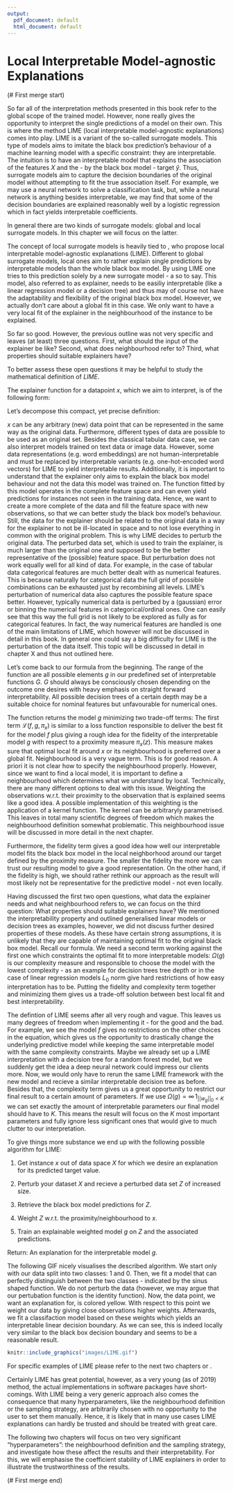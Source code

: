```yaml
---
output:
  pdf_document: default
  html_document: default
---
```

# Local Interpretable Model-agnostic Explanations

(# First merge start)

So far all of the interpretation methods presented in this book refer to the global scope of the trained model.
However, none really gives the opportunity to interpret the single predictions of a model on their own.
This is where the method LIME (local interpretable model-agnostic explanations) comes into play.
LIME is a variant of the so-called surrogate models.
This type of models aims to imitate the black box prediction's behaviour of a machine learning model with a specific constraint: they are interpretable.
The intuition is to have an interpretable model that explains the association of the features $X$ and the - by the black box model - \emph{predicted} target $\hat{y}$.
Thus, surrogate models aim to capture the decision boundaries of the original model without attempting to fit the true association itself.
For example, we may use a neural network to solve a classification task, but, while a neural network is anything besides interpretable, we may find that some of the decision boundaries are explained reasonably well by a logistic regression which in fact yields interpretable coefficients.

In general there are two kinds of surrogate models: global and local surrogate models.
In this chapter we will focus on the latter.

The concept of local surrogate models is heavily tied to \cite{LIME}, who propose local interpretable model-agnostic explanations (LIME). 
Different to global surrogate models, local ones aim to rather explain single predictions by interpretable models than the whole black box model.
By using LIME one tries to \emph{locally interpret} this prediction solely by a new surrogate model - a \emph{model-agnostic explanation} so to say. 
This model, also referred to as explainer, needs to be easiliy interpretable (like a linear regression model or a decision tree) and thus may of course not have the adaptability and flexibility of the original black box model.
However, we actually don't care about a global fit in this case.
We only want to have a very local fit of the explainer in the neighbourhood of the instance to be explained. 

So far so good. 
However, the previous outline was not very specific and leaves (at least) three questions.
First, what should the input of the explainer be like?
Second, what does neighbourhood refer to?
Third, what properties should suitable explainers have?

To better assess these open questions it may be helpful to study the mathematical definition of $LIME$.

The explainer function for a datapoint $x$, which we aim to interpret, is of the following form:

\begin{equation}
  explainer\left(x\right) = arg\,min_{g \epsilon G} \,\mathcal{L}\left(f, g, \pi_x \right) + \Omega\left(g\right)
\end{equation}

Let's decompose this compact, yet precise definition:

$x$ can be any arbitrary (new) data point that can be represented in the same way as the original data.
Furthermore, different types of data are possible to be used as an original set. 
Besides the classical tabular data case, we can also interpret models trained on text data or image data. 
However, some data representations (e.g. word embeddings) are not human-interpretable and must be replaced by interpretable variants (e.g. one-hot-encoded word vectors) for LIME to yield interpretable results.
Additionally, it is important to understand that the explainer only aims to explain the black box model behaviour and not the data this model was trained on.
The function fitted by this model operates in the complete feature space and can even yield predictions for instances not seen in the training data.
Hence, we want to create a more complete \emph{grid} of the data and fill the feature space with new observations, so that we can better study the black box model's behaviour.
Still, the data for the explainer should be related to the original data in a way for the explainer to not be ill-located in space and to not lose everything in common with the original problem.
This is why LIME decides to perturb the original data.
The perturbed data set, which is used to train the explainer, is much larger than the original one and supposed to be the better representative of the (possible) feature space.
But perturbation does not work equally well for all kind of data.
For example, in the case of tabular data categorical features are much better dealt with as numerical features.
This is because naturally for categorical data the full grid of possible combinations can be exhausted just by recombining all levels.
LIME's perturbation of numerical data also captures the possible feature space better. 
However, typically numerical data is perturbed by a (gaussian) error or binning the numerical features in categorical/ordinal ones.
One can easily see that this way the full grid is not likely to be explored as fully as for categorical features.
In fact, the way numerical features are handled is one of the main limitations of LIME, which however will not be discussed in detail in this book.
In general one could say a big difficulty for LIME is the perturbation of the data itself.
This topic will be discussed in detail in chapter X and thus not outlined here.

Let's come back to our formula from the beginning.
The range of the function are all possible elements $g$ in our predefined set of interpretable functions $G$. 
$G$ should always be consciously chosen depending on the outcome one desires with heavy emphasis on straight forward interpretability.
All possible decision trees of a certain depth may be a suitable choice for nominal features but unfavourable for numerical ones.

The function returns the model $g$ minimizing two trade-off terms: 
The first term $\mathcal{L}\left(f, g, \pi_x \right)$ is similar to a loss function responsible to deliver the best fit for the model $f$ plus giving a rough idea for the fidelity of the interpretable model $g$ with respect to a proximity measure $\pi_x(z)$.
This measure makes sure that optimal local fit around $x$ or its neighbourhood is preferred over a global fit.
Neighbourhood is a very vague term.
This is for good reason.
A priori it is not clear how to specify the neighbourhood properly.
However, since we want to find a local model, it is important to define a neighbourhood which determines what we understand by local.
Technically, there are many different options to deal with this issue.
Weighting the observations w.r.t. their proximity to the observation that is explained seems like a good idea.
A possible implementation of this weighting is the application of a kernel function.
The kernel can be arbitraryly parametrised.
This leaves in total many scientific degrees of freedom which makes the neighbourhood definition somewhat problematic.
This neighbourhood issue will be discussed in more detail in the next chapter.

Furthermore, the fidelity term  gives a good idea how well our interpretable model fits the black box model in the local neighborhood around our target defined by the proximity measure.
The smaller the fidelity the more we can trust our resulting model to give a good representation. 
On the other hand, if the fidelity is high, we should rather rethink our approach as the result will most likely not be representative for the predictive model - not even locally.

Having discussed the first two open questions, what data the explainer needs and what neighbourhood refers to, we can focus on the third question:
What properties should suitable explainers have?
We mentioned the interpretability property and outlined generalised linear models or decision trees as examples, however, we did not discuss further desired properties of these models.
As these have certain strong assumptions, it is unlikely that they are capable of maintaining optimal fit to the original black box model. 
Recall our formula.
We need a second term working against the first one which constraints the optimal fit to more interpretable models: 
$\Omega\left(g\right)$ is our complexity measure and responsible to choose the model with the lowest complexity - as an example for decision trees tree depth or in the case of linear regression models $L_0$ norm give hard restrictions of how easy interpretation has to be. 
Putting the fidelity and complexity term together and minimizing them gives us a trade-off solution between best local fit and best interpretability. 

The defintion of LIME seems after all very rough and vague.
This leaves us many degrees of freedom when implementing it - for the good and the bad.
For example, we see the model $f$ gives no restrictions on the other choices in the equation, which gives us the opportunity to drastically change the underlying predictive model while keeping the same interpretable model with the same complexity constraints. 
Maybe we already set up a LIME interpretation with a decision tree for a random forest model, but we suddenly get the idea a deep neural network could impress our clients more.
Now, we would only have to rerun the same LIME framework with the new model and recieve a similar interpretable decision tree as before.
Besides that, the complexity term gives us a great opportunity to restrict our final result to a certain amount of parameters. 
If we use $\Omega(g) = \infty \, 1_{||w_g||_0<K}$ we can set exactly the amount of interpretable parameters our final model should have to $K$. 
This means the result will focus on the $K$ most important parameters and fully ignore less significant ones that would give to much clutter to our interpretation.


To give things more substance we end up with the following possible algorithm for LIME:

1. Get instance $x$ out of data space $X$ for which we desire an explanation for its predicted target value.

2. Perturb your dataset $X$ and recieve a perturbed data set $Z$ of increased size. 

3. Retrieve the black box model predictions for $Z$.

4. Weight $Z$ w.r.t. the proximity/neighbourhood to $x$.

5. Train an explainable weighted model $g$ on $Z$ and the associated predictions.

Return: An explanation for the interpretable model $g$.

The following GIF nicely visualises the described algorithm. 
We start only with our data split into two classes: 1 and 0.
Then, we fit a model that can perfectly distinguish between the two classes - indicated by the sinus shaped function.
We do not perturb the data (however, we may argue that our pertubation function is the identity function).
Now, the data point, we want an explanation for, is colored yellow.
With respect to this point we weight our data by giving close observations higher weights.
Afterwards, we fit a classifaction model based on these weights which yields an interpretable linear decision boundary. As we can see, this is indeed locally very similar to the black box decision boundary and seems to be a reasonable result.

```r
knitr::include_graphics("images/LIME.gif")
```

For specific examples of LIME please refer to the next two chapters or \cite{Molnar}.

Certainly LIME has great potential, however, as a very young (as of 2019) method, the actual implementations in software packages have short-comings.
With LIME being a very generic approach also comes the consequence that many hyperparameters, like the neighbourhood definition or the sampling strategy, are arbitrarily chosen with no opportunity to the user to set them manually.
Hence, it is likely that in many use cases LIME explanations can hardly be trusted and should be treated with great care.

The following two chapters will focus on two very significant "hyperparameters": the neighbourhood definition and the sampling strategy, and investigate how these affect the results and their interpretability.
For this, we will emphasise the coefficient stability of LIME explainers in order to illustrate the trustworthiness of the results.

(# First merge end)